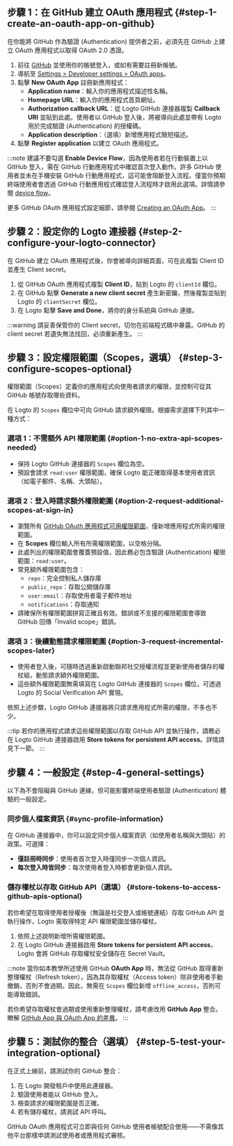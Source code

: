 ## 步驟 1：在 GitHub 建立 OAuth 應用程式 \{#step-1-create-an-oauth-app-on-github}

在你能將 GitHub 作為驗證 (Authentication) 提供者之前，必須先在 GitHub 上建立 OAuth 應用程式以取得 OAuth 2.0 憑證。

1. 前往 [GitHub](https://github.com/) 並使用你的帳號登入，或如有需要註冊新帳號。
2. 導航至 [Settings > Developer settings > OAuth apps](https://github.com/settings/developers)。
3. 點擊 **New OAuth App** 註冊新應用程式：
   - **Application name**：輸入你的應用程式描述性名稱。
   - **Homepage URL**：輸入你的應用程式首頁網址。
   - **Authorization callback URL**：從 Logto GitHub 連接器複製 **Callback URI** 並貼到此處。使用者以 GitHub 登入後，將被導向此處並帶有 Logto 用於完成驗證 (Authentication) 的授權碼。
   - **Application description**：（選填）新增應用程式簡短描述。
4. 點擊 **Register application** 以建立 OAuth 應用程式。

:::note
建議不要勾選 **Enable Device Flow**，因為使用者若在行動裝置上以 GitHub 登入，需在 GitHub 行動應用程式中確認首次登入動作。許多 GitHub 使用者並未在手機安裝 GitHub 行動應用程式，這可能會阻斷登入流程。僅當你預期終端使用者會透過 GitHub 行動應用程式確認登入流程時才啟用此選項。詳情請參閱 [device flow](https://docs.github.com/en/developers/apps/building-oauth-apps/authorizing-oauth-apps#device-flow)。

更多 GitHub OAuth 應用程式設定細節，請參閱 [Creating an OAuth App](https://docs.github.com/en/apps/oauth-apps/building-oauth-apps/creating-an-oauth-app)。
:::

## 步驟 2：設定你的 Logto 連接器 \{#step-2-configure-your-logto-connector}

在 GitHub 建立 OAuth 應用程式後，你會被導向詳細頁面，可在此複製 Client ID 並產生 Client secret。

1. 從 GitHub OAuth 應用程式複製 **Client ID**，貼到 Logto 的 `clientId` 欄位。
2. 在 GitHub 點擊 **Generate a new client secret** 產生新密鑰，然後複製並貼到 Logto 的 `clientSecret` 欄位。
3. 在 Logto 點擊 **Save and Done**，將你的身分系統與 GitHub 連接。

:::warning
請妥善保管你的 Client secret，切勿在前端程式碼中暴露。GitHub 的 client secret 若遺失無法找回，必須重新產生。
:::

## 步驟 3：設定權限範圍（Scopes，選填） \{#step-3-configure-scopes-optional}

權限範圍（Scopes）定義你的應用程式向使用者請求的權限，並控制可從其 GitHub 帳號存取哪些資料。

在 Logto 的 `Scopes` 欄位中可向 GitHub 請求額外權限。根據需求選擇下列其中一種方式：

### 選項 1：不需額外 API 權限範圍 \{#option-1-no-extra-api-scopes-needed}

- 保持 Logto GitHub 連接器的 `Scopes` 欄位為空。
- 預設會請求 `read:user` 權限範圍，確保 Logto 能正確取得基本使用者資訊（如電子郵件、名稱、大頭貼）。

### 選項 2：登入時請求額外權限範圍 \{#option-2-request-additional-scopes-at-sign-in}

- 瀏覽所有 [GitHub OAuth 應用程式可用權限範圍](https://docs.github.com/en/apps/oauth-apps/building-oauth-apps/scopes-for-oauth-apps)，僅新增應用程式所需的權限範圍。
- 在 **Scopes** 欄位輸入所有所需權限範圍，以空格分隔。
- 此處列出的權限範圍會覆蓋預設值，因此務必包含驗證 (Authentication) 權限範圍：`read:user`。
- 常見額外權限範圍包含：
  - `repo`：完全控制私人儲存庫
  - `public_repo`：存取公開儲存庫
  - `user:email`：存取使用者電子郵件地址
  - `notifications`：存取通知
- 請確保所有權限範圍拼寫正確且有效。錯誤或不支援的權限範圍會導致 GitHub 回傳「Invalid scope」錯誤。

### 選項 3：後續動態請求權限範圍 \{#option-3-request-incremental-scopes-later}

- 使用者登入後，可隨時透過重新啟動聯邦社交授權流程並更新使用者儲存的權杖組，動態請求額外權限範圍。
- 這些額外權限範圍無需填寫在 Logto GitHub 連接器的 `Scopes` 欄位，可透過 Logto 的 Social Verification API 實現。

依照上述步驟，Logto GitHub 連接器將只請求應用程式所需的權限，不多也不少。

:::tip
若你的應用程式請求這些權限範圍以存取 GitHub API 並執行操作，請務必在 Logto GitHub 連接器啟用 **Store tokens for persistent API access**。詳情請見下一節。
:::

## 步驟 4：一般設定 \{#step-4-general-settings}

以下為不會阻礙與 GitHub 連線，但可能影響終端使用者驗證 (Authentication) 體驗的一般設定。

### 同步個人檔案資訊 \{#sync-profile-information}

在 GitHub 連接器中，你可以設定同步個人檔案資訊（如使用者名稱與大頭貼）的政策。可選擇：

- **僅註冊時同步**：使用者首次登入時僅同步一次個人資訊。
- **每次登入時皆同步**：每次使用者登入時都會更新個人資訊。

### 儲存權杖以存取 GitHub API（選填） \{#store-tokens-to-access-github-apis-optional}

若你希望在取得使用者授權後（無論是社交登入或帳號連結）存取 GitHub API 並執行操作，Logto 需取得特定 API 權限範圍並儲存權杖。

1. 依照上述說明新增所需權限範圍。
2. 在 Logto GitHub 連接器啟用 **Store tokens for persistent API access**。Logto 會將 GitHub 存取權杖安全儲存在 Secret Vault。

:::note
當你如本教學所述使用 GitHub **OAuth App** 時，無法從 GitHub 取得重新整理權杖（Refresh token），因為其存取權杖（Access token）除非使用者手動撤銷，否則不會過期。因此，無需在 `Scopes` 欄位新增 `offline_access`，否則可能導致錯誤。

若你希望存取權杖會過期或使用重新整理權杖，請考慮改用 **GitHub App** 整合。瞭解 [GitHub App 與 OAuth App 的差異](https://docs.github.com/en/apps/oauth-apps/building-oauth-apps/differences-between-github-apps-and-oauth-apps)。
:::

## 步驟 5：測試你的整合（選填） \{#step-5-test-your-integration-optional}

在正式上線前，請測試你的 GitHub 整合：

1. 在 Logto 開發租戶中使用此連接器。
2. 驗證使用者能以 GitHub 登入。
3. 檢查請求的權限範圍是否正確。
4. 若有儲存權杖，請測試 API 呼叫。

GitHub OAuth 應用程式可立即與任何 GitHub 使用者帳號配合使用——不需像其他平台那樣申請測試使用者或應用程式審核。

